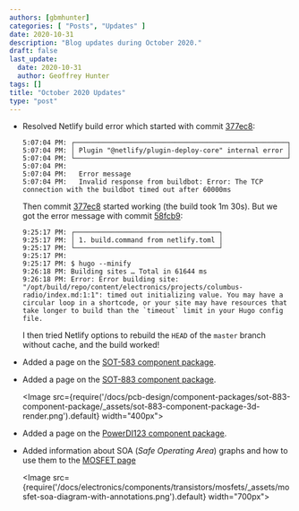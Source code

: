 ```yaml
---
authors: [gbmhunter]
categories: [ "Posts", "Updates" ]
date: 2020-10-31
description: "Blog updates during October 2020."
draft: false
last_update:
  date: 2020-10-31
  author: Geoffrey Hunter
tags: []
title: "October 2020 Updates"
type: "post"
---
```


* Resolved Netlify build error which started with commit [377ec8](https://github.com/gbmhunter/blog/commit/377ec857ebd40b45e7eda85e7eb307cd0edbc84f):

    ```text
    5:07:04 PM: ┌─────────────────────────────────────────────────────┐
    5:07:04 PM: │ Plugin "@netlify/plugin-deploy-core" internal error │
    5:07:04 PM: └─────────────────────────────────────────────────────┘
    5:07:04 PM: ​
    5:07:04 PM:   Error message
    5:07:04 PM:   Invalid response from buildbot: Error: The TCP connection with the buildbot timed out after 60000ms
    ```

    Then commit [377ec8](https://github.com/gbmhunter/blog/commit/377ec857ebd40b45e7eda85e7eb307cd0edbc84f) started working (the build took 1m 30s). But we got the error message with commit [58fcb9](https://github.com/gbmhunter/blog/commit/58fcb99c31091a54d899babb27933b40ff10ffac):

    ```text
    9:25:17 PM: ┌────────────────────────────────────┐
    9:25:17 PM: │ 1. build.command from netlify.toml │
    9:25:17 PM: └────────────────────────────────────┘
    9:25:17 PM: ​
    9:25:17 PM: $ hugo --minify
    9:26:18 PM: Building sites … Total in 61644 ms
    9:26:18 PM: Error: Error building site: "/opt/build/repo/content/electronics/projects/columbus-radio/index.md:1:1": timed out initializing value. You may have a circular loop in a shortcode, or your site may have resources that take longer to build than the `timeout` limit in your Hugo config file.
    ```

    I then tried Netlify options to rebuild the `HEAD` of the `master` branch without cache, and the build worked!

* Added a page on the [SOT-583 component package](/pcb-design/component-packages/sot-583-component-package).

* Added a page on the [SOT-883 component package](/pcb-design/component-packages/sot-883-component-package).

    <Image src={require('/docs/pcb-design/component-packages/sot-883-component-package/_assets/sot-883-component-package-3d-render.png').default} width="400px"></Image>

* Added a page on the [PowerDI123 component package](/pcb-design/component-packages/powerdi123-component-package).

* Added information about SOA (_Safe Operating Area_) graphs and how to use them to the [MOSFET page](/electronics/components/transistors/mosfets#mosfet-safe-operating-areas)

    <Image src={require('/docs/electronics/components/transistors/mosfets/_assets/mosfet-soa-diagram-with-annotations.png').default} width="700px"></Image>
